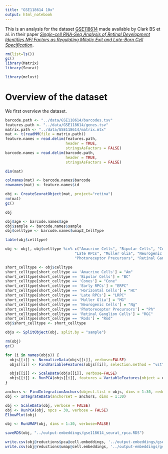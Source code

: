 ```yaml
---
title: "GSE118614 10x"
output: html_notebook
---
```


This is an analysis for the dataset [GSE118614](https://www.ncbi.nlm.nih.gov/geo/query/acc.cgi?acc=GSE118614) made available by Clark BS et al. in their paper [_Single-cell RNA-Seq Analysis of Retinal Development Identifies NFI Factors as Regulating Mitotic Exit and Late-Born Cell Specification_](https://www.sciencedirect.com/science/article/abs/pii/S0896627319303459).



```r
rm(list=ls())
gc()
library(Matrix)
library(Seurat)
```


```r
library(mclust)
```

# Overview of the dataset
We first overview the dataset.

```r
barcode.path <- "../data/GSE118614/barcodes.tsv"
features.path <- "../data/GSE118614/genes.tsv"
matrix.path <- "../data/GSE118614/matrix.mtx"
mat <- t(readMM(file = matrix.path))
feature.names = read.delim(features.path, 
                           header = TRUE,
                           stringsAsFactors = FALSE)
barcode.names = read.delim(barcode.path, 
                           header = TRUE,
                           stringsAsFactors = FALSE)
```

```r
dim(mat)
```

```r
colnames(mat) <- barcode.names$barcode
rownames(mat) <- feature.names$id
```

```r
obj <- CreateSeuratObject(mat, project="retina")
rm(mat)
gc()
```

```r
obj
```

```r
obj$age <- barcode.names$age
obj$sample <- barcode.names$sample
obj$celltype <- barcode.names$umap2_CellType
```

```r
table(obj$celltype)
```

```r
obj <- obj[, obj$celltype %in% c("Amacrine Cells", "Bipolar Cells", "Cones", "Early RPCs", "Horizontal Cells", 
                               "Late RPCs", "Muller Glia", "Neurogenic Cells", "Photoreceptor Precursors", 
                               "Photoreceptor Precursors", "Retinal Ganglion Cells", "Rods")]
```

```r
short_celltype <- obj$celltype
short_celltype[short_celltype == 'Amacrine Cells'] = "Am"
short_celltype[short_celltype == 'Bipolar Cells'] = "BC"
short_celltype[short_celltype == 'Cones'] = "Cone"
short_celltype[short_celltype == 'Early RPCs'] = "ERPC"
short_celltype[short_celltype == 'Horizontal Cells'] = "HC"
short_celltype[short_celltype == 'Late RPCs'] = "LRPC"
short_celltype[short_celltype == 'Muller Glia'] = "MG"
short_celltype[short_celltype == 'Neurogenic Cells'] = "Ng"
short_celltype[short_celltype == 'Photoreceptor Precursors'] = "Ph"
short_celltype[short_celltype == 'Retinal Ganglion Cells'] = "RGC"
short_celltype[short_celltype == 'Rods'] = "Rod"
obj$short_celltype <- short_celltype
```

```r
objs <- SplitObject(obj, split.by = "sample")
```

```r
rm(obj)
gc()
```


```r
for (i in names(objs)) {
  objs[[i]] <- NormalizeData(objs[[i]], verbose=FALSE)
  objs[[i]] <- FindVariableFeatures(objs[[i]], selection.method = "vst", nfeatures = 2000, verbose=FALSE)

  objs[[i]] <- ScaleData(objs[[i]], verbose=FALSE)
  objs[[i]] <- RunPCA(objs[[i]], features = VariableFeatures(object = objs[[i]]), verbose=FALSE)
}

anchors <- FindIntegrationAnchors(object.list = objs, dims = 1:30, reduction='rpca')
obj <- IntegrateData(anchorset = anchors, dims = 1:30)
```

```r
obj <- ScaleData(obj, verbose = FALSE)
obj <- RunPCA(obj, npcs = 30, verbose = FALSE)
ElbowPlot(obj)
```


```r
obj <- RunUMAP(obj, dims = 1:30, verbose=FALSE)
```


```r
saveRDS(obj, "../output-embeddings/gse118614_seurat_rpca.RDS")
```

```r
write.csv(obj@reductions$pca@cell.embeddings, '../output-embeddings/gse118614_seurat_rpca.csv')
write.csv(obj@reductions$umap@cell.embeddings, '../output-embeddings/gse118614_seurat_rpca_umap.csv')
```